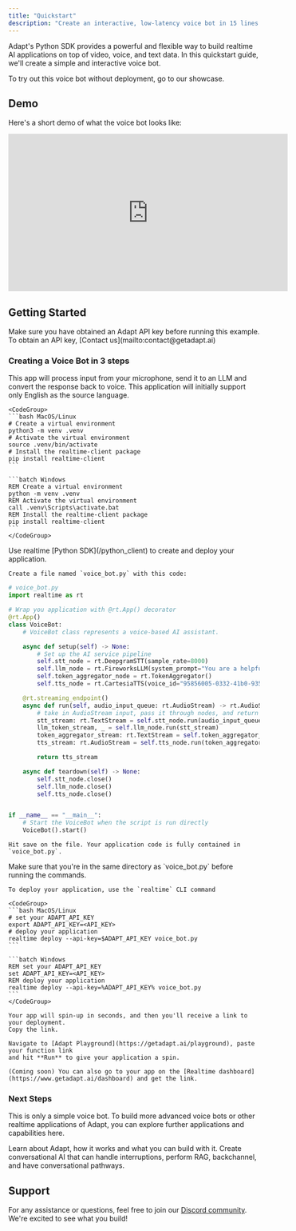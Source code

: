```yaml
---
title: "Quickstart"
description: "Create an interactive, low-latency voice bot in 15 lines of code."
---
```


Adapt's Python SDK provides a powerful and flexible way to build realtime AI applications on top of video, voice, and text data.
In this quickstart guide, we'll create a simple and interactive voice bot.
    
<Card title="Checkout Demo" icon="link" href="/content/components/card-group">
To try out this voice bot without deployment, go to our showcase.
</Card>


## Demo

Here's a short demo of what the voice bot looks like:

<iframe
  width="560"
  height="315"
  src="https://www.youtube.com/embed/32HnQDZ3Jfk?si=E24k_zNrufSQ9RPk"
  title="YouTube video player"
  frameborder="0"
  allow="accelerometer; autoplay; clipboard-write; encrypted-media; gyroscope; picture-in-picture; web-share"
  referrerpolicy="strict-origin-when-cross-origin"
  allowfullscreen
></iframe>

## **Getting Started**

<Info>
  Make sure you have obtained an Adapt API key before running this example. To
  obtain an API key, [Contact us](mailto:contact@getadapt.ai)
</Info>

### **Creating a Voice Bot in 3 steps**

This app will process input from your microphone, send it to an LLM and convert the response back to voice.
<Info>
  This application will initially support only English as the source language.
</Info>

<Steps>
  <Step title="Install python SDK">

    <CodeGroup>
    ```bash MacOS/Linux
    # Create a virtual environment
    python3 -m venv .venv
    # Activate the virtual environment
    source .venv/bin/activate
    # Install the realtime-client package
    pip install realtime-client
    ```

    ```batch Windows
    REM Create a virtual environment
    python -m venv .venv
    REM Activate the virtual environment
    call .venv\Scripts\activate.bat
    REM Install the realtime-client package
    pip install realtime-client
    ```
    </CodeGroup>

  </Step>
  <Step title="Create your realtime application">
    Use realtime [Python SDK](/python_client) to create and deploy your application.

    Create a file named `voice_bot.py` with this code:

```python
# voice_bot.py
import realtime as rt

# Wrap you application with @rt.App() decorator
@rt.App()
class VoiceBot:
    # VoiceBot class represents a voice-based AI assistant.

    async def setup(self) -> None:
        # Set up the AI service pipeline
        self.stt_node = rt.DeepgramSTT(sample_rate=8000)
        self.llm_node = rt.FireworksLLM(system_prompt="You are a helpful assistant.")
        self.token_aggregator_node = rt.TokenAggregator()
        self.tts_node = rt.CartesiaTTS(voice_id="95856005-0332-41b0-935f-352e296aa0df")

    @rt.streaming_endpoint()
    async def run(self, audio_input_queue: rt.AudioStream) -> rt.AudioStream:
        # take in AudioStream input, pass it through nodes, and return audio
        stt_stream: rt.TextStream = self.stt_node.run(audio_input_queue)
        llm_token_stream, _ = self.llm_node.run(stt_stream)
        token_aggregator_stream: rt.TextStream = self.token_aggregator_node.run(llm_token_stream)
        tts_stream: rt.AudioStream = self.tts_node.run(token_aggregator_stream)

        return tts_stream

    async def teardown(self) -> None:
        self.stt_node.close()
        self.llm_node.close()
        self.tts_node.close()


if __name__ == "__main__":
    # Start the VoiceBot when the script is run directly
    VoiceBot().start()

```
    Hit save on the file. Your application code is fully contained in `voice_bot.py`.

  </Step>
  <Step title="Deploy Application">
    <Info>
      Make sure that you're in the same directory as `voice_bot.py` before running the commands.
    </Info>

    To deploy your application, use the `realtime` CLI command

    <CodeGroup>
    ```bash MacOS/Linux
    # set your ADAPT_API_KEY
    export ADAPT_API_KEY=<API_KEY>
    # deploy your application
    realtime deploy --api-key=$ADAPT_API_KEY voice_bot.py
    ```

    ```batch Windows
    REM set your ADAPT_API_KEY
    set ADAPT_API_KEY=<API_KEY>
    REM deploy your application
    realtime deploy --api-key=%ADAPT_API_KEY% voice_bot.py
    ```
    </CodeGroup>

    Your app will spin-up in seconds, and then you'll receive a link to your deployment.
    Copy the link.

    Navigate to [Adapt Playground](https://getadapt.ai/playground), paste your function link
    and hit **Run** to give your application a spin.

    (Coming soon) You can also go to your app on the [Realtime dashboard](https://www.getadapt.ai/dashboard) and get the link.

  </Step>
</Steps>

### Next Steps

This is only a simple voice bot. To build more advanced voice bots or other realtime applications of Adapt,
you can explore further applications and capabilities here.

<CardGroup cols={2}>
  <Card
    title="About Adapt"
    href="introduction"
    icon="image"
    color="#ea5a0c"
  >
  Learn about Adapt, how it works and what you can build with it.
  </Card>
  <Card
    title="Conversational AI Guide"
    href="conversational_ai/introduction"
    icon="image"
    color="#ea5a0c"
  >
    Create conversational AI that can handle interruptions, perform RAG, backchannel, and have conversational pathways.
  </Card>
</CardGroup>


## Support

For any assistance or questions, feel free to join our [Discord community](https://discord.gg/cmfFw6SYvp). We're excited to see what you build!